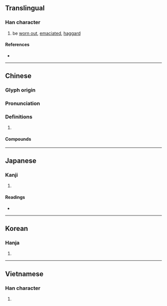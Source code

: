 {{character info/new}}
==Translingual==

===Han character===
{{Han char|rn=61|rad=心|as=12|sn=15|four=90031|canj=POGF|ids=⿰忄焦}}

# be [[worn out]], [[emaciate]]d, [[haggard]]

====References====
* {{Han ref|kx=0402.190|dkj=11213|dj=0742.210|hdz=42355.050|uh=6194|ud=24980|bh=BCAC|bd=48300}}

----

==Chinese==
{{zh-forms}}

===Glyph origin===
{{Han etym}}

===Pronunciation===
{{zh-pron
|m=qiáo
|c=ciu4
|mn=chiâu/qz,xm,zz:tâ
|mn_note=chiâu - literary; tâ - vernacular
|mc=y
|oc=y
|cat=
}}

===Definitions===
{{zh-hanzi}}

# {{rfdef|zh}}

====Compounds====
{{zh-der|憔慮|憔悴}}

----

==Japanese==

===Kanji===
{{ja-kanji|grade=|rs=心12}}

# {{defn|lang=ja|sort=心12}}

====Readings====
* {{ja-readings|on=[[しょう]] (shō)|kun=[[やつれる]] (yatsureru)}}

----

==Korean==

===Hanja===
{{ko-hanja|hangeul=초|eumhun=|rv=cho|mr=ch'o|y=cho}}

# {{defn|lang=ko|sort=心12}}

----

==Vietnamese==

===Han character===
{{vi-readings|rs=心12|hanviet=tiều}}

# {{defn|lang=vi|sort=心12}}